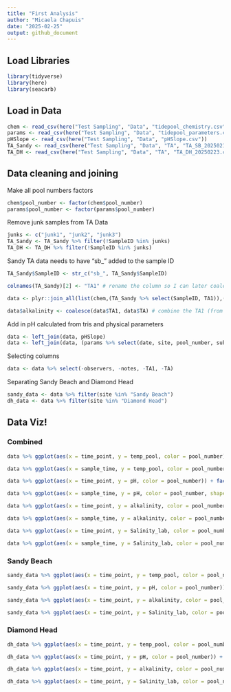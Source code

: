 ```yaml
---
title: "First Analysis"
author: "Micaela Chapuis"
date: "2025-02-25"
output: github_document
---
```


## Load Libraries
```r
library(tidyverse)
library(here)
library(seacarb)
```

## Load in Data
```r
chem <- read_csv(here("Test Sampling", "Data", "tidepool_chemistry.csv"))
params <- read_csv(here("Test Sampling", "Data", "tidepool_parameters.csv"))
pHSlope <- read_csv(here("Test Sampling", "Data", "pHSlope.csv"))
TA_Sandy <- read_csv(here("Test Sampling", "Data", "TA", "TA_SB_20250216.csv"))
TA_DH <- read_csv(here("Test Sampling", "Data", "TA", "TA_DH_20250223.csv"))
```

## Data cleaning and joining

Make all pool numbers factors
```r
chem$pool_number <- factor(chem$pool_number)
params$pool_number <- factor(params$pool_number)
```


Remove junk samples from TA Data
```r
junks <- c("junk1", "junk2", "junk3")
TA_Sandy <- TA_Sandy %>% filter(!SampleID %in% junks)
TA_DH <- TA_DH %>% filter(!SampleID %in% junks)
```

Sandy TA data needs to have "sb_" added to the sample ID
```r
TA_Sandy$SampleID <- str_c("sb_", TA_Sandy$SampleID)
```


```r
colnames(TA_Sandy)[2] <- "TA1" # rename the column so I can later coalesce them together

data <- plyr::join_all(list(chem,(TA_Sandy %>% select(SampleID, TA1)),(TA_DH %>% select(SampleID, TA))), by='SampleID', type='left') # join all 3 dfs by sample ID. From the TA dfs pick which columns i want to keep

data$alkalinity <- coalesce(data$TA1, data$TA) # combine the TA1 (from sandy) and TA (from dh) into one alkalinity column
```


Add in pH calculated from tris and physical parameters
```r
data <- left_join(data, pHSlope)
data <- left_join(data, (params %>% select(date, site, pool_number, substrate, perimeter_m, surface_area_m2)))
```

Selecting columns 
```r
data <- data %>% select(-observers, -notes, -TA1, -TA)
```

Separating Sandy Beach and Diamond Head
```r
sandy_data <- data %>% filter(site %in% "Sandy Beach") 
dh_data <- data %>% filter(site %in% "Diamond Head")
```


## Data Viz!
### Combined
```r
data %>% ggplot(aes(x = time_point, y = temp_pool, color = pool_number)) + facet_wrap(~site, scales = "free_x") + geom_line(linewidth = 0.8) +  geom_point() + theme_minimal() + labs(title = "Temperature")
```

```r
data %>% ggplot(aes(x = sample_time, y = temp_pool, color = pool_number, shape = site)) + geom_line(linewidth = 0.8) + geom_point() + theme_minimal() + labs(title = "temperature")
```



```r
data %>% ggplot(aes(x = time_point, y = pH, color = pool_number)) + facet_wrap(~site, scales = "free_x") + geom_line(linewidth = 0.8) + geom_point() + theme_minimal() + labs(title = "pH")
```

```r
data %>% ggplot(aes(x = sample_time, y = pH, color = pool_number, shape = site)) + geom_line(linewidth = 0.8) + geom_point() + theme_minimal() + labs(title = "pH")
```


```r
data %>% ggplot(aes(x = time_point, y = alkalinity, color = pool_number)) + facet_wrap(~site, scales = "free_x") + geom_line(linewidth = 0.8) + geom_point() + theme_minimal() + labs(title = "TA")
```
```r
data %>% ggplot(aes(x = sample_time, y = alkalinity, color = pool_number, shape = site)) + geom_line(linewidth = 0.8) + geom_point() + theme_minimal() + labs(title = "Alkalinity")
```



```r
data %>% ggplot(aes(x = time_point, y = Salinity_lab, color = pool_number)) + facet_wrap(~site, scales = "free_x") + geom_line(linewidth = 0.8) + geom_point() + theme_minimal() + labs(title = "Salinity")
```


```r
data %>% ggplot(aes(x = sample_time, y = Salinity_lab, color = pool_number, shape = site)) + geom_line(linewidth = 0.8) + geom_point() + theme_minimal() + labs(title = "Salinity")
```


### Sandy Beach
```r
sandy_data %>% ggplot(aes(x = time_point, y = temp_pool, color = pool_number)) + geom_line(linewidth = 0.8) + geom_point() + theme_minimal() + labs(title = "Temperature - Sandy Beach")
```


```r
sandy_data %>% ggplot(aes(x = time_point, y = pH, color = pool_number)) + geom_line(linewidth = 0.8) + geom_point() + theme_minimal() + labs(title = "pH - Sandy Beach")
```

```r
sandy_data %>% ggplot(aes(x = time_point, y = alkalinity, color = pool_number)) + geom_line(linewidth = 0.8) + geom_point() + theme_minimal() + labs(title = "TA - Sandy Beach")
```

```r
sandy_data %>% ggplot(aes(x = time_point, y = Salinity_lab, color = pool_number)) + geom_line(linewidth = 0.8) + geom_point() + theme_minimal() + labs(title = "Salinity - Sandy Beach")
```


### Diamond Head 
```r
dh_data %>% ggplot(aes(x = time_point, y = temp_pool, color = pool_number)) + geom_line(linewidth = 0.8) + geom_point() + theme_minimal() + labs(title = "Temperature - Diamond Head")
```


```r
dh_data %>% ggplot(aes(x = time_point, y = pH, color = pool_number)) + geom_line(linewidth = 0.8) + geom_point() + theme_minimal() + labs(title = "pH - Diamond Head")
```

```r
dh_data %>% ggplot(aes(x = time_point, y = alkalinity, color = pool_number)) + geom_line(linewidth = 0.8) + geom_point() + theme_minimal() + labs(title = "TA - Diamond Head")
```

```r
dh_data %>% ggplot(aes(x = time_point, y = Salinity_lab, color = pool_number)) + geom_line(linewidth = 0.8) + geom_point() + theme_minimal() + labs(title = "Salinity - Diamond Head")
```

